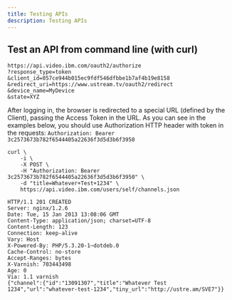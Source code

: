 ```yaml
---
title: Testing APIs
description: Testing APIs
---
```


## Test an API from command line (with curl)

<Title>Get an access token</Title>

```
https://api.video.ibm.com/oauth2/authorize
?response_type=token
&client_id=057ce944b015ec9fdf546dfbbe1b7af4b19e8158
&redirect_uri=https://www.ustream.tv/oauth2/redirect
&device_name=MyDevice
&state=XYZ
```

After logging in, the browser is redirected to a special URL (defined by the Client), passing the Access Token in the URL. As you can see in the examples below, you should use Authorization HTTP header with token in the requests: `Authorization: Bearer 3c2573673b782f6544405a22636f3d5d3b6f3950`

<Title>Create a channel (POST)</Title>

```
curl \
    -i \
    -X POST \
    -H "Authorization: Bearer 3c2573673b782f6544405a22636f3d5d3b6f3950" \
    -d "title=Whatever+Test+1234" \
    https://api.video.ibm.com/users/self/channels.json
```

```
HTTP/1.1 201 CREATED
Server: nginx/1.2.6
Date: Tue, 15 Jan 2013 13:08:06 GMT
Content-Type: application/json; charset=UTF-8
Content-Length: 123
Connection: keep-alive
Vary: Host
X-Powered-By: PHP/5.3.20-1~dotdeb.0
Cache-Control: no-store
Accept-Ranges: bytes
X-Varnish: 703443498
Age: 0
Via: 1.1 varnish
{"channel":{"id":"13091307","title":"Whatever Test 1234","url":"whatever-test-1234","tiny_url":"http://ustre.am/SVE7"}}
```
